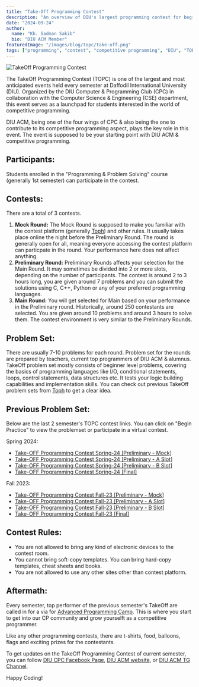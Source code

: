 ```yaml
---
title: "Take-Off Programming Contest"
description: "An overview of DIU's largest programming contest for beginners"
date: "2024-09-24"
author:
  name: "Kh. Sadman Sakib"
  bio: "DIU ACM Member"
featuredImage: "/images/blog/topc/take-off.png"
tags: ["programming", "contest", "competitive programming", "DIU", "TOPC"]
---
```


![TakeOff Programming Contest](/images/blog/topc/topc-spring-24-main.jpg)

The TakeOff Programming Contest (TOPC) is one of the largest and most anticipated events held every semester at Daffodil International University (DIU). Organized by the DIU Computer & Programming Club (CPC) in collaboration with the Computer Science & Engineering (CSE) department, this event serves as a launchpad for students interested in the world of competitive programming.

DIU ACM, being one of the four wings of CPC & also being the one to contribute to its competitive programming aspect, plays the key role in this event. The event is supposed to be your starting point with DIU ACM & competitive programming.

## Participants:

Students enrolled in the "Programming & Problem Solving" course (generally 1st semester) can participate in the contest.

## Contests:

There are a total of 3 contests.

1. **Mock Round:** The Mock Round is supposed to make you familiar with the contest platform (generally [Toph](https://toph.co)) and other rules. It usually takes place online the night before the Preliminary Round. The round is generally open for all, meaning everyone accessing the contest platform can particpate in the round. Your performance here does not affect anything.
2. **Preliminary Round:** Preliminary Rounds affects your selection for the Main Round. It may sometimes be divided into 2 or more slots, depending on the number of participants. The contest is around 2 to 3 hours long, you are given around 7 problems and you can submit the solutions using C, C++, Python or any of your preferred programming languages.
3. **Main Round:** You will get selected for Main based on your performance in the Preliminary round. Historically, around 250 contestants are selected. You are given around 10 problems and around 3 hours to solve them. The contest environment is very similar to the Preliminary Rounds.

## Problem Set:

There are usually 7-10 problems for each round. Problem set for the rounds are prepared by teachers, current top programmers of DIU ACM & alumnus. TakeOff problem set mostly consists of beginner level problems, covering the basics of programming languages like I/O, conditional statements, loops, control statements, data structures etc. It tests your logic building capabilities and implementation skills. You can check out previous TakeOff problem sets from [Toph](https://toph.co) to get a clear idea.

## Previous Problem Set:

Below are the last 2 semester's TOPC contest links. You can click on "Begin Practice" to view the problemset or participate in a virtual contest.

Spring 2024:

- [Take-OFF Programming Contest Spring-24 [Preliminary - Mock]](https://toph.co/c/diu-take-off-spring-24-preliminary-mock)
- [Take-OFF Programming Contest Spring-24 [Preliminary - A Slot]](https://toph.co/c/diu-take-off-spring-24-preliminary-a-slot)
- [Take-OFF Programming Contest Spring-24 [Preliminary - B Slot]](https://toph.co/c/diu-take-off-spring-24-preliminary-b-slot)
- [Take-OFF Programming Contest Spring-24 [Final]](https://toph.co/c/diu-take-off-spring-24-final)

Fall 2023:

- [Take-OFF Programming Contest Fall-23 [Preliminary - Mock]](https://toph.co/c/take-off-fall-23-preliminary-mock)
- [Take-OFF Programming Contest Fall-23 [Preliminary - A Slot]](https://toph.co/c/take-off-fall-23-preliminary-a-slot)
- [Take-OFF Programming Contest Fall-23 [Preliminary - B Slot]](https://toph.co/c/take-off-fall-23-preliminary-b-slot)
- [Take-OFF Programming Contest Fall-23 [Final]](https://toph.co/c/take-off-fall-23-final)

## Contest Rules:

- You are not allowed to bring any kind of electronic devices to the contest room.
- You cannot bring soft-copy templates. You can bring hard-copy templates, cheat sheets and books.
- You are not allowed to use any other sites other than contest platform.

## Aftermath:

Every semester, top performer of the previous semester's TakeOff are called in for a via for [Advanced Programming Camp](/blog/advanced-camp). This is where you start to get into our CP community and grow yourselft as a competitive programmer.

Like any other programming contests, there are t-shirts, food, balloons, flags and exciting prizes for the contestants.

To get updates on the TakeOff Programming Contest of current semester, you can follow [DIU CPC Facebook Page](https://www.facebook.com/diucpc.official), [DIU ACM website](https://diuacm.com), or [DIU ACM TG Channel](https://t.me/+X94KLytY-Kk5NzU9).

Happy Coding!
